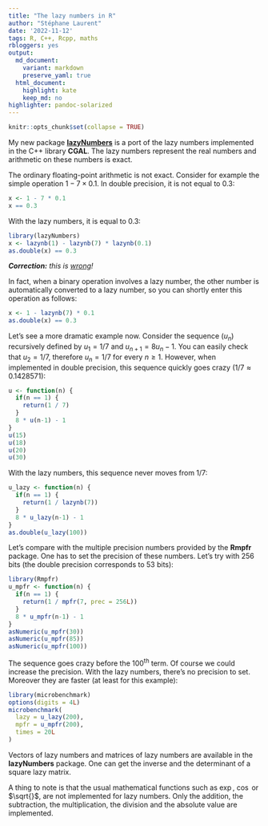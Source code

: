 ```yaml
---
title: "The lazy numbers in R"
author: "Stéphane Laurent"
date: '2022-11-12'
tags: R, C++, Rcpp, maths
rbloggers: yes
output:
  md_document:
    variant: markdown
    preserve_yaml: true
  html_document:
    highlight: kate
    keep_md: no
highlighter: pandoc-solarized
---
```


```r
knitr::opts_chunk$set(collapse = TRUE)
```

My new package [**lazyNumbers**](https://github.com/stla/lazyNumbers) is a port 
of the lazy numbers implemented in the C++ library **CGAL**. The lazy numbers 
represent the real numbers and arithmetic on these numbers is exact.

The ordinary floating-point arithmetic is not exact. Consider for example the 
simple operation $1 - 7 \times 0.1$. In double precision, it is not equal to 
$0.3$:

```r
x <- 1 - 7 * 0.1
x == 0.3
```

With the lazy numbers, it is equal to $0.3$:

```r
library(lazyNumbers)
x <- lazynb(1) - lazynb(7) * lazynb(0.1)
as.double(x) == 0.3
```

***Correction:*** *this is* [*wrong*](https://laustep.github.io/stlahblog/posts/lazyNumbers2.html)*!*

In fact, when a binary operation involves a lazy number, the other number is 
automatically converted to a lazy number, so you can shortly enter this 
operation as follows:

```r
x <- 1 - lazynb(7) * 0.1
as.double(x) == 0.3
```

Let's see a more dramatic example now. Consider the sequence $(u_n)$ 
recursively defined by $u_1 = 1/7$ and $u_{n+1} = 8 u_n - 1$. You can easily 
check that $u_2 = 1/7$, therefore $u_n = 1/7$ for every $n \geqslant 1$. 
However, when implemented in double precision, this sequence quickly goes 
crazy ($1/7 \approx 0.1428571$):

```r
u <- function(n) {
  if(n == 1) {
    return(1 / 7)
  }
  8 * u(n-1) - 1
}
u(15)
u(18)
u(20)
u(30)
```

With the lazy numbers, this sequence never moves from $1/7$:

```r
u_lazy <- function(n) {
  if(n == 1) {
    return(1 / lazynb(7))
  }
  8 * u_lazy(n-1) - 1
}
as.double(u_lazy(100))
```

Let's compare with the multiple precision numbers provided by the **Rmpfr** 
package. One has to set the precision of these numbers. Let's try with $256$ 
bits (the double precision corresponds to $53$ bits):

```r
library(Rmpfr)
u_mpfr <- function(n) {
  if(n == 1) {
    return(1 / mpfr(7, prec = 256L))
  }
  8 * u_mpfr(n-1) - 1
}
asNumeric(u_mpfr(30))
asNumeric(u_mpfr(85))
asNumeric(u_mpfr(100))
```

The sequence goes crazy before the $100^{\textrm{th}}$ term. Of course we could 
increase the precision. With the lazy numbers, there's no precision to set. 
Moreover they are faster (at least for this example):

```r
library(microbenchmark)
options(digits = 4L)
microbenchmark(
  lazy = u_lazy(200),
  mpfr = u_mpfr(200),
  times = 20L
)
```

Vectors of lazy numbers and matrices of lazy numbers are available in the 
**lazyNumbers** package. One can get the inverse and the determinant of a 
square lazy matrix. 

A thing to note is that the usual mathematical functions such as $\exp$, 
$\cos$ or $\sqrt{}$, are not implemented for lazy numbers. Only the addition, 
the subtraction, the multiplication, the division and the absolute value 
are implemented.

